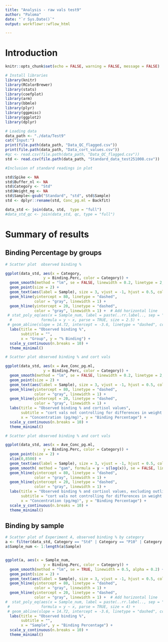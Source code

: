 ```yaml
---
title: "Analysis - raw vals test9"
author: "Paloma"
date: "`r Sys.Date()`"
output: workflowr::wflow_html

---
```

# Introduction

```r
knitr::opts_chunk$set(echo = FALSE, warning = FALSE, message = FALSE)
```

```r
# Install libraries
library(knitr)
library(RColorBrewer)
library(stats)
library(coefplot)
library(arm)
library(bbmle)
library(plyr)
library(ggpmisc)
library(ggplot2)
library(dplyr)
```

```r

# Loading data
data_path <- "./data/Test9"
cat("Input:")
print(file.path(data_path, "Data_QC_flagged.csv"))  
print(file.path(data_path, "Data_cort_values.csv"))  
#qc <- read.csv(file.path(data_path, "Data_QC_flagged.csv"))
std <- read.csv(file.path(data_path, "Standard_data_test251008.csv"))

#Inclusion of standard readings in plot

std$Spike <- NA
std$Buffer_nl <- NA
std$Category <- "Std"
std$Weight_mg <- NA
std$Sample<-gsub("Standard", "std", std$Sample)
std <- dplyr::rename(std, Conc_pg.ml = Backfit)

data_std <- join(data, std,  type = "full") 
#data_std_qc <- join(data_std, qc, type = "full")

```

# Summary of results 
## Binding Percentage by groups

```r
# Scatter plot  observed binding % 

ggplot(data_std, aes(x = Category, 
                 y = Binding.Perc, color = Category)) +
  geom_smooth(method = "lm", se = FALSE, linewidth = 0.2, linetype = 2, alpha = 0.2, aes(group = Category)) +
  geom_point(size = 2) +
  geom_text(aes(label = Sample), size = 3, vjust = -1, hjust = 0.5, color = "gray30") +
  geom_hline(yintercept = 80, linetype = "dashed", 
             color = "gray", linewidth = 1) +  
  geom_hline(yintercept = 20, linetype = "dashed", 
             color = "gray", linewidth = 1) +  # Add horizontal line 
 # stat_poly_eq(aes(x = Sample_num, label = paste(..rr.label.., sep = "~")),
  #             formula = y ~ x, parse = TRUE, size = 2.5) +
 # geom_abline(slope = 14.72, intercept = -3.6, linetype = "dashed", color = "lightblue") + # ideal line
  labs(title = "Observed binding %",
       subtitle = "",
       x = "Group", y = "% Binding") +
  scale_y_continuous(n.breaks = 10) + 
  theme_minimal() 

```



```r
# Scatter plot observed binding % and cort vals

ggplot(data_std, aes(x = Ave_Conc_pg.ml, 
                 y = Binding.Perc, color = Category)) +
  geom_smooth(method = "lm", se = FALSE, linewidth = 0.2, linetype = 2, alpha = 0.2, aes(group = Category)) +
  geom_point(size = 2) +
  geom_text(aes(label = Sample), size = 3, vjust = -1, hjust = 0.5, color = "gray30") +
  geom_hline(yintercept = 80, linetype = "dashed", 
             color = "gray", linewidth = 1) +  
  geom_hline(yintercept = 20, linetype = "dashed", 
             color = "gray", linewidth = 1) +   
  labs(title = "Observed binding % and cortisol values",
       subtitle = "cort vals not controlling for differences in weight or reconstitution volume",
       x = "Concentration (pg/mg)", y = "Binding Percentage") +
  scale_y_continuous(n.breaks = 10) + 
  theme_minimal() 

```

```r
# Scatter plot observed binding % and cort vals

ggplot(data_std, aes(x = Ave_Conc_pg.ml, 
                 y = Binding.Perc, color = Category)) +
  geom_point(size = 2) +
  xlim(0,8500) +
  geom_text(aes(label = Sample), size = 3, vjust = -1, hjust = 0.5, color = "gray30") +
  geom_smooth( method = "gam", formula = y ~ s(log(x)), se = FALSE, linewidth = 0.5, alpha = 0.1) +
  geom_hline(yintercept = 80, linetype = "dashed", 
             color = "gray", linewidth = 1) +  
  geom_hline(yintercept = 20, linetype = "dashed", 
             color = "gray", linewidth = 1) +   
  labs(title = "Observed binding % and cortisol values, excluding outliers",
       subtitle = "cort vals not controlling for differences in weight or reconstitution volume",
       x = "Concentration (pg/mg)", y = "Binding Percentage") +
  scale_y_continuous(n.breaks = 10) + 
  theme_minimal() 

```

## Binding by sample

```r
# Scatter plot of Experiment A, observed binding % by category
a <- filter(data_std, Category == "Std" | Category == "P10" | Category == "P20"| Category == "T20", !is.na(Binding.Perc))
a$Sample_num <- 1:length(a$Sample)


ggplot(a, aes(x = Sample_num, 
                 y = Binding.Perc, color = Category)) +
  geom_smooth(method = "lm", se = TRUE, linewidth = 0.5, alpha = 0.2) +
  geom_point(size = 2) +
  geom_text(aes(label = Sample), size = 3, vjust = -1, hjust = 0.5, color = "gray30") +
  geom_hline(yintercept = 80, linetype = "dashed", 
             color = "gray", linewidth = 1) +  
  geom_hline(yintercept = 20, linetype = "dashed", 
             color = "gray", linewidth = 1) +  # Add horizontal line 
#  stat_poly_eq(aes(x = Sample_num, label = paste(..rr.label.., sep = "~~~")),
 #              formula = y ~ x, parse = TRUE, size = 4) +
 # geom_abline(slope = 14.72, intercept = -3.6, linetype = "dashed", color = "lightblue") + # ideal line
  labs(title = "Observed binding %",
       subtitle = "",
       x = "Sample", y = "Binding Percentage") +
  scale_y_continuous(n.breaks = 10) + 
  theme_minimal() 

```



